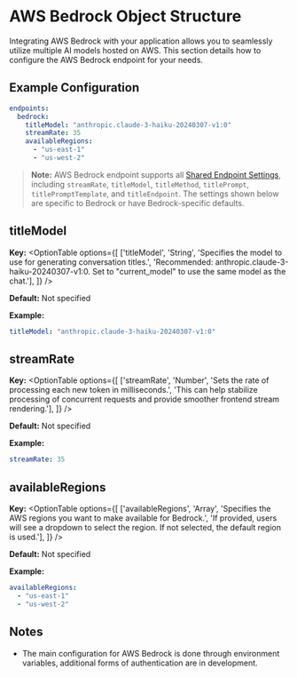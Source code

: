 # AWS Bedrock Object Structure

Integrating AWS Bedrock with your application allows you to seamlessly utilize multiple AI models hosted on AWS. This section details how to configure the AWS Bedrock endpoint for your needs.

## Example Configuration

```yaml filename="Example AWS Bedrock Object Structure"
endpoints:
  bedrock:
    titleModel: "anthropic.claude-3-haiku-20240307-v1:0"
    streamRate: 35
    availableRegions:
      - "us-east-1"
      - "us-west-2"
```

> **Note:** AWS Bedrock endpoint supports all [Shared Endpoint Settings](/docs/configuration/librechat_yaml/object_structure/shared_endpoint_settings), including `streamRate`, `titleModel`, `titleMethod`, `titlePrompt`, `titlePromptTemplate`, and `titleEndpoint`. The settings shown below are specific to Bedrock or have Bedrock-specific defaults.

## titleModel

**Key:**
<OptionTable
  options={[
    ['titleModel', 'String', 'Specifies the model to use for generating conversation titles.', 'Recommended: anthropic.claude-3-haiku-20240307-v1:0. Set to "current_model" to use the same model as the chat.'],
  ]}
/>

**Default:** Not specified

**Example:**
```yaml filename="titleModel"
titleModel: "anthropic.claude-3-haiku-20240307-v1:0"
```

## streamRate

**Key:**
<OptionTable
  options={[
    ['streamRate', 'Number', 'Sets the rate of processing each new token in milliseconds.', 'This can help stabilize processing of concurrent requests and provide smoother frontend stream rendering.'],
  ]}
/>

**Default:** Not specified

**Example:**
```yaml filename="streamRate"
streamRate: 35
```

## availableRegions

**Key:**
<OptionTable
  options={[
    ['availableRegions', 'Array', 'Specifies the AWS regions you want to make available for Bedrock.', 'If provided, users will see a dropdown to select the region. If not selected, the default region is used.'],
  ]}
/>

**Default:** Not specified

**Example:**
```yaml filename="availableRegions"
availableRegions:
  - "us-east-1"
  - "us-west-2"
```

## Notes

- The main configuration for AWS Bedrock is done through environment variables, additional forms of authentication are in development.